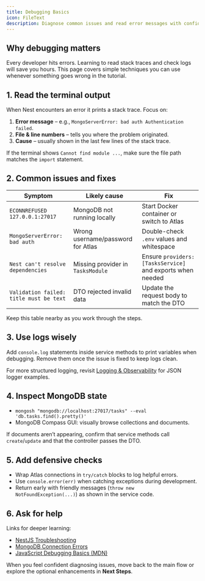 ```yaml
---
title: Debugging Basics
icon: FileText
description: Diagnose common issues and read error messages with confidence.
---
```


## Why debugging matters

Every developer hits errors. Learning to read stack traces and check logs will save you hours. This page covers simple techniques you can use whenever something goes wrong in the tutorial.

## 1. Read the terminal output

When Nest encounters an error it prints a stack trace. Focus on:

1. **Error message** – e.g., `MongoServerError: bad auth Authentication failed`.
2. **File & line numbers** – tells you where the problem originated.
3. **Cause** – usually shown in the last few lines of the stack trace.

If the terminal shows `Cannot find module ...`, make sure the file path matches the `import` statement.

## 2. Common issues and fixes

| Symptom | Likely cause | Fix |
|---------|--------------|-----|
| `ECONNREFUSED 127.0.0.1:27017` | MongoDB not running locally | Start Docker container or switch to Atlas |
| `MongoServerError: bad auth` | Wrong username/password for Atlas | Double-check `.env` values and whitespace |
| `Nest can't resolve dependencies` | Missing provider in `TasksModule` | Ensure `providers: [TasksService]` and exports when needed |
| `Validation failed: title must be text` | DTO rejected invalid data | Update the request body to match the DTO |

Keep this table nearby as you work through the steps.

## 3. Use logs wisely

Add `console.log` statements inside service methods to print variables when debugging. Remove them once the issue is fixed to keep logs clean.

For more structured logging, revisit [Logging & Observability](/docs/backend/logging-observability) for JSON logger examples.

## 4. Inspect MongoDB state

- `mongosh "mongodb://localhost:27017/tasks" --eval 'db.tasks.find().pretty()'`
- MongoDB Compass GUI: visually browse collections and documents.

If documents aren’t appearing, confirm that service methods call `create`/`update` and that the controller passes the DTO.

## 5. Add defensive checks

- Wrap Atlas connections in `try/catch` blocks to log helpful errors.
- Use `console.error(err)` when catching exceptions during development.
- Return early with friendly messages (`throw new NotFoundException(...)`) as shown in the service code.

## 6. Ask for help

Links for deeper learning:

- [NestJS Troubleshooting](https://docs.nestjs.com/faq/common-errors)
- [MongoDB Connection Errors](https://www.mongodb.com/docs/manual/reference/connection-string-errors/)
- [JavaScript Debugging Basics (MDN)](https://developer.mozilla.org/en-US/docs/Learn/Common_questions/What_are_browser_developer_tools)

When you feel confident diagnosing issues, move back to the main flow or explore the optional enhancements in **Next Steps**.
